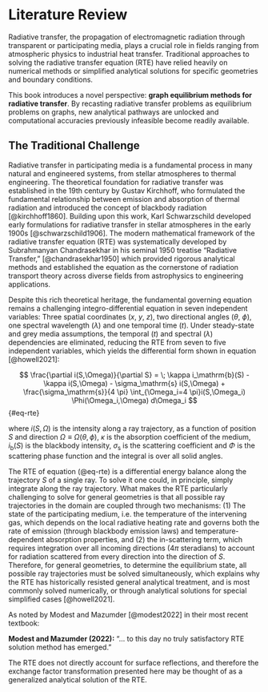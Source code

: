 # Literature Review

Radiative transfer, the propagation of electromagnetic radiation through transparent or participating media, plays a crucial role in fields ranging from atmospheric physics to industrial heat transfer.
Traditional approaches to solving the radiative transfer equation (RTE) have relied heavily on numerical methods or simplified analytical solutions for specific geometries and boundary conditions.

This book introduces a novel perspective: **graph equilibrium methods for radiative transfer**. By recasting radiative transfer problems as equilibrium problems on graphs, new analytical pathways are unlocked and computational accuracies previously infeasible become readily available.

## The Traditional Challenge

Radiative transfer in participating media is a fundamental process in many natural and engineered systems, from stellar atmospheres to thermal engineering.
The theoretical foundation for radiative transfer was established in the 19th century by Gustav Kirchhoff, who formulated the fundamental relationship between emission and absorption of thermal radiation and introduced the concept of blackbody radiation [@kirchhoff1860].
Building upon this work, Karl Schwarzschild developed early formulations for radiative transfer in stellar atmospheres in the early 1900s [@schwarzschild1906].
The modern mathematical framework of the radiative transfer equation (RTE) was systematically developed by Subrahmanyan Chandrasekhar in his seminal 1950 treatise "Radiative Transfer," [@chandrasekhar1950] which provided rigorous analytical methods and established the equation as the cornerstone of radiation transport theory across diverse fields from astrophysics to engineering applications.

Despite this rich theoretical heritage, the fundamental governing equation remains a challenging integro-differential equation in seven independent variables: Three spatial coordinates ($x$, $y$, $z$), two directional angles ($\theta$, $\phi$), one spectral wavelength ($\lambda$) and one temporal time ($t$).
Under steady-state and grey media assumptions, the temporal ($t$) and spectral ($\lambda$) dependencies are eliminated, reducing the RTE from seven to five independent variables, which yields the differential form shown in equation \eqref{eq:RTE} [@howell2021]:

$$ \frac{\partial i(S,\Omega)}{\partial S} = \; \kappa i_\mathrm{b}(S) - \kappa i(S,\Omega) - \sigma_\mathrm{s} i(S,\Omega) + \frac{\sigma_\mathrm{s}}{4 \pi} \int_{\Omega_i=4 \pi}i(S,\Omega_i) \Phi(\Omega_i,\Omega) d\Omega_i $$ {#eq-rte}

where $i(S,\Omega)$ is the intensity along a ray trajectory, as a function of position $S$ and direction $\Omega\equiv\Omega(\theta,\phi)$, $\kappa$ is the absorption coefficient of the medium, $i_\mathrm{b}(S)$ is the blackbody intensity, $\sigma_\mathrm{s}$ is the scattering coefficient and $\Phi$ is the scattering phase function and the integral is over all solid angles.

The RTE of equation (@eq-rte) is a differential energy balance along the trajectory $S$ of a single ray.
To solve it one could, in principle, simply integrate along the ray trajectory.
What makes the RTE particularly challenging to solve for general geometries is that all possible ray trajectories in the domain are coupled through two mechanisms:
(1) The state of the participating medium, i.e. the temperature of the intervening gas, which depends on the local radiative heating rate and governs both the rate of emission (through blackbody emission laws) and temperature-dependent absorption properties, and
(2) the in-scattering term, which requires integration over all incoming directions (4$\pi$ steradians) to account for radiation scattered from every direction into the direction of $S$.
Therefore, for general geometries, to determine the equilibrium state, all possible ray trajectories must be solved simultaneously, which explains why the RTE has historically resisted general analytical treatment, and is most commonly solved numerically, or through analytical solutions for special simplified cases [@howell2021].

As noted by Modest and Mazumder [@modest2022] in their most recent textbook:
<div class="quote-box">
<strong>Modest and Mazumder (2022):</strong> "... to this day no truly satisfactory RTE solution method has emerged."
</div>

The RTE does not directly account for surface reflections, and therefore the exchange factor transformation presented here may be thought of as a generalized analytical solution of the RTE.
